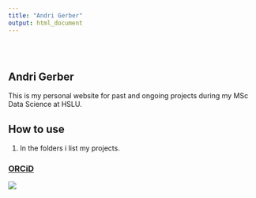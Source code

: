```yaml
---
title: "Andri Gerber"
output: html_document
---
```


<style type="text/css">
.title {
  display: none;
}

#getting-started img {
  margin-right: 10px;
}

</style>

<div class="row" style="padding-top: 30px;">
<div class="col-sm-6">

# **Andri Gerber**

This is my personal website for past and ongoing projects during my MSc Data Science at HSLU.

## How to use

1. In the folders i list my projects.


</div>
<div class="col-sm-6">

### [ORCiD](https://orcid.org/0000-0002-9793-041X)

![](images/logo.png)
